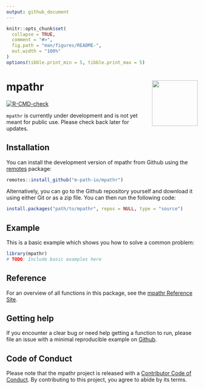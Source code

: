 ```yaml
---
output: github_document
---
```


<!-- README.md is generated from README.Rmd. Please edit that file -->

```r
knitr::opts_chunk$set(
  collapse = TRUE,
  comment = "#>",
  fig.path = "man/figures/README-",
  out.width = "100%"
)
options(tibble.print_min = 5, tibble.print_max = 5)
```

# mpathr <img src="man/figures/logo.png" align="right" height="120" alt="" />

<!-- badges: start -->
[![R-CMD-check](https://github.com/m-path-io/mpathr/actions/workflows/R-CMD-check.yaml/badge.svg)](https://github.com/m-path-io/mpathr/actions/workflows/R-CMD-check.yaml)
<!-- badges: end -->

`mpathr` is currently under development and is not yet meant for public use. Please check back later for updates.

## Installation

You can install the development version of mpathr from Github using the [remotes](https://cran.r-project.org/package=remotes) package:

```r
remotes::install_github("m-path-io/mpathr")
```

Alternatively, you can go to the Github repository yourself and download it using either Git or as a zip file. You can then run the following code:

```r
install.packages("path/to/mpathr", repos = NULL, type = "source")
```

## Example

This is a basic example which shows you how to solve a common problem:

```r
library(mpathr)
# TODO: Include basic examples here
```

## Reference 
For an overview of all functions in this package, see the [mpathr Reference Site](https://m-path-io.github.io/mpathr/index.html). 

## Getting help
If you encounter a clear bug or need help getting a function to run, please file an issue with a minimal reproducible example on [Github](https://github.com/m-path-io/mpathr/issues).

## Code of Conduct

Please note that the mpathr project is released with a [Contributor Code of Conduct](https://contributor-covenant.org/version/2/1/CODE_OF_CONDUCT.html). By contributing to this project, you agree to abide by its terms.

